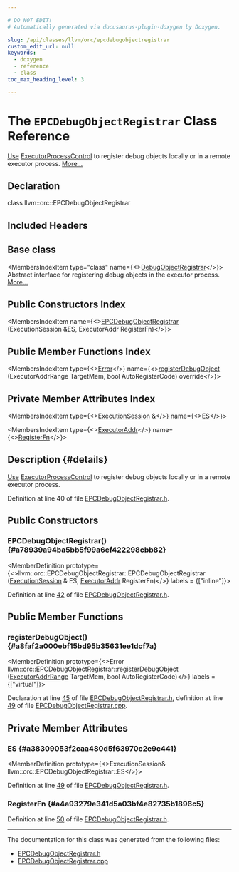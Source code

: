 ```yaml
---

# DO NOT EDIT!
# Automatically generated via docusaurus-plugin-doxygen by Doxygen.

slug: /api/classes/llvm/orc/epcdebugobjectregistrar
custom_edit_url: null
keywords:
  - doxygen
  - reference
  - class
toc_max_heading_level: 3

---
```





# The `EPCDebugObjectRegistrar` Class Reference

<DoxygenPage pluginConfig={pluginConfig}>

<a href="/docs/api/classes/llvm/use">Use</a> <a href="/docs/api/classes/llvm/orc/executorprocesscontrol">ExecutorProcessControl</a> to register debug objects locally or in a remote executor process. <a href="#details">More...</a>

## Declaration

<CodeBlock>class llvm::orc::EPCDebugObjectRegistrar</CodeBlock>

## Included Headers

<IncludesList>
<IncludesListItem
  filePath="llvm/ExecutionEngine/Orc/EPCDebugObjectRegistrar.h"
  permalink="/docs/api/files/include/include/llvm/include/llvm/executionengine/include/llvm/executionengine/orc/epcdebugobjectregistrar-h"
  isLocal="true" />
</IncludesList>

## Base class

<MembersIndex>

<MembersIndexItem
  type="class"
  name={<><a href="/docs/api/classes/llvm/orc/debugobjectregistrar">DebugObjectRegistrar</a></>}>
Abstract interface for registering debug objects in the executor process. <a href="/docs/api/classes/llvm/orc/debugobjectregistrar/#details">More...</a>
</MembersIndexItem>

</MembersIndex>

## Public Constructors Index

<MembersIndex>

<MembersIndexItem
  name={<><a href="#a78939a94ba5bb5f99a6ef422298cbb82">EPCDebugObjectRegistrar</a> (ExecutionSession &amp;ES, ExecutorAddr RegisterFn)</>}>
</MembersIndexItem>

</MembersIndex>

## Public Member Functions Index

<MembersIndex>

<MembersIndexItem
  type={<><a href="/docs/api/classes/llvm/error">Error</a></>}
  name={<><a href="#a8faf2a000ebf15bd95b35631ee1dcf7a">registerDebugObject</a> (ExecutorAddrRange TargetMem, bool AutoRegisterCode) override</>}>
</MembersIndexItem>

</MembersIndex>

## Private Member Attributes Index

<MembersIndex>

<MembersIndexItem
  type={<><a href="/docs/api/classes/llvm/orc/executionsession">ExecutionSession</a> &amp;</>}
  name={<><a href="#a38309053f2caa480d5f63970c2e9c441">ES</a></>}>
</MembersIndexItem>

<MembersIndexItem
  type={<><a href="/docs/api/classes/llvm/orc/executoraddr">ExecutorAddr</a></>}
  name={<><a href="#a4a93279e341d5a03bf4e82735b1896c5">RegisterFn</a></>}>
</MembersIndexItem>

</MembersIndex>

## Description {#details}

<a href="/docs/api/classes/llvm/use">Use</a> <a href="/docs/api/classes/llvm/orc/executorprocesscontrol">ExecutorProcessControl</a> to register debug objects locally or in a remote executor process.

Definition at line 40 of file <a href="/docs/api/files/include/include/llvm/include/llvm/executionengine/include/llvm/executionengine/orc/epcdebugobjectregistrar-h">EPCDebugObjectRegistrar.h</a>.

<SectionDefinition>

## Public Constructors

### EPCDebugObjectRegistrar() {#a78939a94ba5bb5f99a6ef422298cbb82}

<MemberDefinition
  prototype={<>llvm::orc::EPCDebugObjectRegistrar::EPCDebugObjectRegistrar (<a href="/docs/api/classes/llvm/orc/executionsession">ExecutionSession</a> &amp; ES, <a href="/docs/api/classes/llvm/orc/executoraddr">ExecutorAddr</a> RegisterFn)</>}
  labels = {["inline"]}>

Definition at line <a href="/docs/api/files/include/include/llvm/include/llvm/executionengine/include/llvm/executionengine/orc/epcdebugobjectregistrar-h/#l00042">42</a> of file <a href="/docs/api/files/include/include/llvm/include/llvm/executionengine/include/llvm/executionengine/orc/epcdebugobjectregistrar-h">EPCDebugObjectRegistrar.h</a>.
</MemberDefinition>

</SectionDefinition>

<SectionDefinition>

## Public Member Functions

### registerDebugObject() {#a8faf2a000ebf15bd95b35631ee1dcf7a}

<MemberDefinition
  prototype={<>Error llvm::orc::EPCDebugObjectRegistrar::registerDebugObject (<a href="/docs/api/structs/llvm/orc/executoraddrrange">ExecutorAddrRange</a> TargetMem, bool AutoRegisterCode)</>}
  labels = {["virtual"]}>

Declaration at line <a href="/docs/api/files/include/include/llvm/include/llvm/executionengine/include/llvm/executionengine/orc/epcdebugobjectregistrar-h/#l00045">45</a> of file <a href="/docs/api/files/include/include/llvm/include/llvm/executionengine/include/llvm/executionengine/orc/epcdebugobjectregistrar-h">EPCDebugObjectRegistrar.h</a>, definition at line <a href="/docs/api/files/lib/lib/executionengine/lib/executionengine/orc/epcdebugobjectregistrar-cpp/#l00049">49</a> of file <a href="/docs/api/files/lib/lib/executionengine/lib/executionengine/orc/epcdebugobjectregistrar-cpp">EPCDebugObjectRegistrar.cpp</a>.
</MemberDefinition>

</SectionDefinition>

<SectionDefinition>

## Private Member Attributes

### ES {#a38309053f2caa480d5f63970c2e9c441}

<MemberDefinition
  prototype={<>ExecutionSession&amp; llvm::orc::EPCDebugObjectRegistrar::ES</>}>

Definition at line <a href="/docs/api/files/include/include/llvm/include/llvm/executionengine/include/llvm/executionengine/orc/epcdebugobjectregistrar-h/#l00049">49</a> of file <a href="/docs/api/files/include/include/llvm/include/llvm/executionengine/include/llvm/executionengine/orc/epcdebugobjectregistrar-h">EPCDebugObjectRegistrar.h</a>.
</MemberDefinition>

### RegisterFn {#a4a93279e341d5a03bf4e82735b1896c5}

<MemberDefinition
  prototype="ExecutorAddr llvm::orc::EPCDebugObjectRegistrar::RegisterFn">

Definition at line <a href="/docs/api/files/include/include/llvm/include/llvm/executionengine/include/llvm/executionengine/orc/epcdebugobjectregistrar-h/#l00050">50</a> of file <a href="/docs/api/files/include/include/llvm/include/llvm/executionengine/include/llvm/executionengine/orc/epcdebugobjectregistrar-h">EPCDebugObjectRegistrar.h</a>.
</MemberDefinition>

</SectionDefinition>

<hr/>

The documentation for this class was generated from the following files:

<ul>
<li><a href="/docs/api/files/include/include/llvm/include/llvm/executionengine/include/llvm/executionengine/orc/epcdebugobjectregistrar-h">EPCDebugObjectRegistrar.h</a></li>
<li><a href="/docs/api/files/lib/lib/executionengine/lib/executionengine/orc/epcdebugobjectregistrar-cpp">EPCDebugObjectRegistrar.cpp</a></li>
</ul>

</DoxygenPage>
